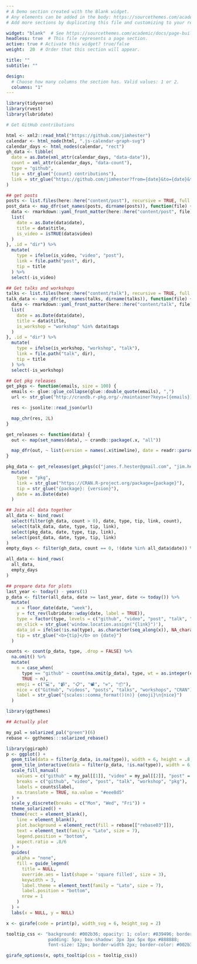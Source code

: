 ```yaml
---
# A Demo section created with the Blank widget.
# Any elements can be added in the body: https://sourcethemes.com/academic/docs/writing-markdown-latex/
# Add more sections by duplicating this file and customizing to your requirements.

widget: "blank"  # See https://sourcethemes.com/academic/docs/page-builder/
headless: true  # This file represents a page section.
active: true # Activate this widget? true/false
weight:  20  # Order that this section will appear.

title: ""
subtitle: ""

design:
  # Choose how many columns the section has. Valid values: 1 or 2.
  columns: "1"
---
```


```r
library(tidyverse)
library(rvest)
library(lubridate)
```

```r
# Get GitHub contributions

html <- xml2::read_html("https://github.com/jimhester")
calendar <- html_node(html, ".js-calendar-graph-svg")
calendar_days <- html_nodes(calendar, "rect")
gh_data <- tibble(
  date = as.Date(xml_attr(calendar_days, "data-date")),
  count = xml_attr(calendar_days, "data-count"),
  type = "github",
  tip = str_glue("{count} contributions"),
  link = str_glue("https://github.com/jimhester?from={date}&to={date}&tab=overview")
)
```

```r
## get posts
posts <- list.files(here::here("content/post"), recursive = TRUE, full.names = FALSE, pattern = "^index[.]R?md")
post_data <- map_dfr(set_names(posts, dirname(posts)), function(file) {
  data <- rmarkdown::yaml_front_matter(here::here("content/post", file))
  list(
    date = as.Date(data$date),
    title = data$title,
    is_video = isTRUE(data$video)
  )
}, .id = "dir") %>%
  mutate(
    type = ifelse(is_video, "video", "post"),
    link = file.path("post", dir),
    tip = title
  ) %>%
  select(-is_video)
```

```r
## Get talks and workshops
talks <- list.files(here::here("content/talk"), recursive = TRUE, full.names = FALSE, pattern = "^index[.]md")
talk_data <- map_dfr(set_names(talks, dirname(talks)), function(file) {
  data <- rmarkdown::yaml_front_matter(here::here("content/talk", file))
  list(
    date = as.Date(data$date),
    title = data$title,
    is_workshop = "workshop" %in% data$tags
  )
}, .id = "dir") %>%
  mutate(
    type = ifelse(is_workshop, "workshop", "talk"),
    link = file.path("talk", dir),
    tip = title
  ) %>%
  select(-is_workshop)
```

```r
## Get pkg releases
get_pkgs <- function(emails, size = 100) {
  emails <- glue::glue_collapse(glue::double_quote(emails), ",")
  url <- str_glue("http://crandb.r-pkg.org/-/maintainer?keys=[{emails}]")

  res <- jsonlite::read_json(url)

  map_chr(res, 2L)
}

get_releases <- function(data) {
  out <- map(set_names(data), ~ crandb::package(.x, "all"))

  map_dfr(out, ~ list(version = names(.x$timeline), date = readr::parse_datetime(map_chr(.x$timeline, function(y) y %||% NA_character_))), .id = "package")
}

pkg_data <- get_releases(get_pkgs(c("james.f.hester@gmail.com", "jim.hester@rstudio.com", "james.hester@rstudio.com"))) %>%
  mutate(
    type = "pkg",
    link = str_glue("https://CRAN.R-project.org/package={package}"),
    tip = str_glue("{package}: {version}"),
    date = as.Date(date)
  )
```

```r
## Join all data together
all_data <- bind_rows(
  select(filter(gh_data, count > 0), date, type, tip, link, count),
  select(talk_data, date, type, tip, link),
  select(pkg_data, date, type, tip, link),
  select(post_data, date, type, tip, link)
)
empty_days <- filter(gh_data, count == 0, !(date %in% all_data$date)) %>% mutate(type = NA) %>% select(date, type)

all_data <- bind_rows(
  all_data,
  empty_days
)
```

```r
## prepare data for plots
last_year <- today() - years(1)
p_data <- filter(all_data, date >= last_year, date <= today()) %>%
  mutate(
    x = floor_date(date, "week"),
    y = fct_rev(lubridate::wday(date, label = TRUE)),
    type = factor(type, levels = c("github", "video", "post", "talk", "workshop", "pkg")),
    on_click = str_glue('window.location.assign("{link}")'),
    data_id = ifelse(!is.na(type), as.character(seq_along(x)), NA_character_),
    tip = str_glue("<b>{tip}</b> on {date}")
  )

counts <- count(p_data, type, .drop = FALSE) %>%
  na.omit() %>%
  mutate(
    n = case_when(
      type == "github" ~ count(na.omit(p_data), type, wt = as.integer(count)) %>% pull(),
      TRUE ~ n),
    emoji = c("💻", "📹", "📋", "📽", "⚒", "📦"),
    nice = c("GitHub", "videos", "posts", "talks", "workshops", "CRAN"),
    label = str_glue("{scales::comma_format()(n)} {emoji}\n{nice}")
  )

library(ggthemes)
```

```r
## Actually plot

my_pal = solarized_pal("green")(6)
rebase <- ggthemes:::solarized_rebase()

library(ggiraph)
p <- ggplot() +
  geom_tile(data = filter(p_data, is.na(type)), width = 6, height = .8, aes(x, y, fill = type), key_glyph = draw_key_point) +
  geom_tile_interactive(data = filter(p_data, !is.na(type)), width = 6, height = .8, aes(x, y, fill = type, alpha = log(as.numeric(count)), tooltip = tip, onclick = on_click, data_id = data_id), key_glyph = draw_key_point) +
  scale_fill_manual(
    values = c("github" = my_pal[[1]], "video" = my_pal[[2]], "post" = my_pal[[3]], "talk" = my_pal[[4]], workshop = my_pal[[5]], pkg = my_pal[[6]]),
    breaks = c("github", "video", "post", "talk", "workshop", "pkg"),
    labels = counts$label,
    na.translate = TRUE, na.value = "#eee8d5"
  ) +
  scale_y_discrete(breaks = c("Mon", "Wed", "Fri")) +
  theme_solarized() +
  theme(rect = element_blank(),
    line = element_blank(),
    plot.background = element_rect(fill = rebase[["rebase03"]]),
    text = element_text(family = "Lato", size = 7),
    legend.position = "bottom",
    aspect.ratio = .8/6
  ) +
  guides(
    alpha = "none",
    fill = guide_legend(
      title = NULL,
      override.aes = list(shape = 'square filled', size = 3),
      keywidth = 3,
      label.theme = element_text(family = "Lato", size = 7),
      label.position = "bottom",
      nrow = 1
    )
  ) +
  labs(x = NULL, y = NULL)

x <- girafe(code = print(p), width_svg = 6, height_svg = 2)

tooltip_css <- "background: #002b36; opacity: 1; color: #839496; border-radius: 5px; 
                padding: 5px; box-shadow: 3px 3px 5px 0px #888888;
                font-size: 12px; border-width 2px; border-color: #002b36;"

girafe_options(x, opts_tooltip(css = tooltip_css))
```
